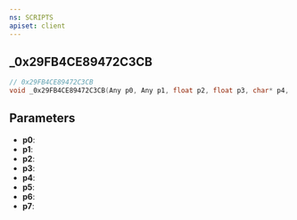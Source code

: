 ```yaml
---
ns: SCRIPTS
apiset: client
---
```

## _0x29FB4CE89472C3CB

```c
// 0x29FB4CE89472C3CB
void _0x29FB4CE89472C3CB(Any p0, Any p1, float p2, float p3, char* p4, char* p5, char* p6, int p7);
```


## Parameters
* **p0**:
* **p1**:
* **p2**:
* **p3**:
* **p4**:
* **p5**:
* **p6**:
* **p7**: